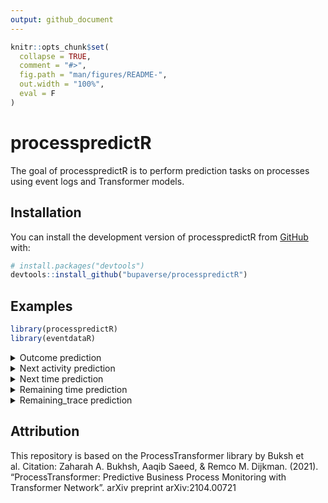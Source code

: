 ```yaml
---
output: github_document
---
```


<!-- README.md is generated from README.Rmd. Please edit that file -->

```r
knitr::opts_chunk$set(
  collapse = TRUE,
  comment = "#>",
  fig.path = "man/figures/README-",
  out.width = "100%",
  eval = F
)
```

# processpredictR

<!-- badges: start -->
<!-- badges: end -->

The goal of processpredictR is to perform prediction tasks on processes using event logs and Transformer models.  

## Installation

You can install the development version of processpredictR from [GitHub](https://github.com/) with:

``` r
# install.packages("devtools")
devtools::install_github("bupaverse/processpredictR")
```

## Examples
``` r
library(processpredictR)
library(eventdataR)
```

<details><summary>Outcome prediction</summary>
<p>

``` r
library(processpredictR)
library(eventdataR)
```
  
### preprocess dataset
``` r
df <- prepare_examples(patients, task = "outcome")
df
```

### split dataset into train- and test dataset
``` r
set.seed(123)
split <- split_train_test(df, split = 0.7, trace_length_bins = 5)
split
split$train_df -> df_train
split$test_df -> df_test
```

### define transformer model
``` r
model <- create_model(df)
model
```

### compile transformer model
``` r
compile_model(transformer_model = model, learning_rate = 0.001)
```

### fit transformer model
``` r
fit_model(model, train_data = df_train, num_epochs = 5, batch_size = 10, file = "outcome")
```

### predict on test data
``` r
result <- predict_model(transformer_model = model, test_data = df_test)
result
```

### visualize with tensorboard
``` r
tensorboard(log_dir = "tensorboard/")
```
 
</p>
</details>



<details><summary>Next activity prediction</summary>
<p>
  
### preprocess dataset
``` r
df <- prepare_examples(patients, task = "next_activity")
df
```

### split dataset into train- and test dataset
``` r
set.seed(123)
split <- split_train_test(df, split = 0.7, trace_length_bins = 5)
split
split$train_df -> df_train
split$test_df -> df_test
```

### define transformer model
``` r
model <- create_model(df)
model
```

### compile transformer model
``` r
compile_model(transformer_model = model, learning_rate = 0.001)
```

### fit transformer model
``` r
fit_model(model, train_data = df_train, num_epochs = 5, batch_size = 10, file = "next_activity")
```

### predict on test data
``` r
result <- predict_model(transformer_model = model, test_data = df_test)
result
```
 
</p>
</details>



<details><summary>Next time prediction</summary>
<p>

### preprocess dataset
``` r
df <- prepare_examples(patients, task = "next_time")
df
```

### split dataset into train- and test dataset
``` r
set.seed(123)
split <- split_train_test(df, split = 0.7, trace_length_bins = 5)
split
split$train_df -> df_train
split$test_df -> df_test
```

### define transformer model
``` r
model <- create_model(df)
model
```

### compile transformer model
``` r
compile_model(transformer_model = model, learning_rate = 0.001)
```

### fit transformer model
``` r
fit_model(model, train_data = df_train, num_epochs = 5, batch_size = 10, file = "next_time")
```

### predict on test data
``` r
result <- predict_model(transformer_model = model, test_data = df_test)
result
```

### calculate metrics (todo: create function)
``` r
scale(df_test$next_time) -> standardScaled
standardScaled

(y_pred %>% as.vector() * attr(standardScaled, 'scaled:scale') + attr(standardScaled, 'scaled:center')) %>% summary()

MAPE <- mean(abs((tokens_test$token_y-y_pred)/tokens_test$token_y))*100
MAPE
r2_score <- cor(tokens_test$token_y,y_pred)^2
r2_score

Metrics::mae(tokens_test$token_y, y_pred)
Metrics::rmse(tokens_test$token_y, y_pred)
```

</p>
</details>


<details><summary>Remaining time prediction</summary>
<p>
  
### preprocess dataset
``` r
df <- prepare_examples(patients, task = "remaining_time")
df
```

### split dataset into train- and test dataset
``` r
set.seed(123)
split <- split_train_test(df, split = 0.7, trace_length_bins = 5)
split
split$train_df -> df_train
split$test_df -> df_test
```

### define transformer model
``` r
model <- create_model(df)
model
```

### compile transformer model
``` r
compile_model(transformer_model = model, learning_rate = 0.001)
```

### fit transformer model
``` r
fit_model(model, train_data = df_train, num_epochs = 5, batch_size = 10, file = "remaining_time")
```

### predict on test data
``` r
result <- predict_model(transformer_model = model, test_data = df_test)
result
```

### calculate metrics (todo: create function)
``` r
scale(df_test$next_time) -> standardScaled
standardScaled

(y_pred %>% as.vector() * attr(standardScaled, 'scaled:scale') + attr(standardScaled, 'scaled:center')) %>% summary()

MAPE <- mean(abs((tokens_test$token_y-y_pred)/tokens_test$token_y))*100
MAPE
r2_score <- cor(tokens_test$token_y,y_pred)^2
r2_score

Metrics::mae(tokens_test$token_y, y_pred)
Metrics::rmse(tokens_test$token_y, y_pred)
```

</p>
</details>



<details><summary>Remaining_trace prediction</summary>
<p>
  
### preprocess dataset
``` r
df <- prepare_examples(patients, task = "remaining_trace")
df
```

### split dataset into train- and test dataset
``` r
set.seed(123)
split <- split_train_test(df, split = 0.7, trace_length_bins = 5)
split
split$train_df -> df_train
split$test_df -> df_test
```

### define transformer model
``` r
model <- create_model(df)
model
```

### compile transformer model
``` r
compile_model(transformer_model = model, learning_rate = 0.001)
```

### fit transformer model
``` r
fit_model(model, train_data = df_train, num_epochs = 5, batch_size = 10, file = "remaining_trace")
```

### predict on test data
``` r
result <- predict_model(transformer_model = model, test_data = df_test)
result
```

</p>
</details>




## Attribution
This repository is based on the ProcessTransformer library by Buksh et al. Citation: Zaharah A. Bukhsh, Aaqib Saeed, & Remco M. Dijkman. (2021). "ProcessTransformer: Predictive Business Process Monitoring with Transformer Network". arXiv preprint arXiv:2104.00721




